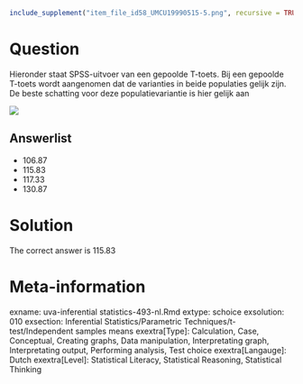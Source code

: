 ```r
include_supplement("item_file_id58_UMCU19990515-5.png", recursive = TRUE)
```
Question
========

Hieronder staat SPSS-uitvoer van een gepoolde T-toets. Bij een gepoolde T-toets wordt aangenomen dat de varianties in beide populaties gelijk zijn. De beste schatting voor deze populatievariantie is hier gelijk aan 



![](item_file_id58_UMCU19990515-5.png)

Answerlist
----------
* 106.87
* 115.83
* 117.33
* 130.87

Solution
========

The correct answer is  115.83 

Meta-information
================
exname: uva-inferential statistics-493-nl.Rmd 
extype: schoice 
exsolution: 010 
exsection: Inferential Statistics/Parametric Techniques/t-test/Independent samples means
exextra[Type]: Calculation, Case, Conceptual, Creating graphs, Data manipulation, Interpretating graph, Interpretating output, Performing analysis, Test choice 
exextra[Langauge]: Dutch 
exextra[Level]: Statistical Literacy, Statistical Reasoning, Statistical Thinking 
